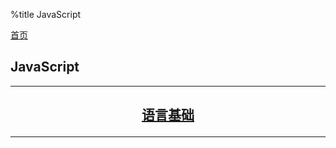 %title JavaScript

[[../../index|首页]]
==JavaScript==
----
<center>
<h2>
[[base/index|语言基础]]
</h2>
</center>
----
